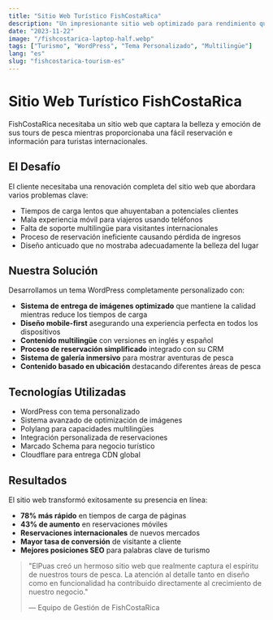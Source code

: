 ```yaml
---
title: "Sitio Web Turístico FishCostaRica"
description: "Un impresionante sitio web optimizado para rendimiento que muestra las mejores experiencias de pesca de Costa Rica"
date: "2023-11-22"
image: "/fishcostarica-laptop-half.webp"
tags: ["Turismo", "WordPress", "Tema Personalizado", "Multilingüe"]
lang: "es"
slug: "fishcostarica-tourism-es"
---
```


# Sitio Web Turístico FishCostaRica

FishCostaRica necesitaba un sitio web que captara la belleza y emoción de sus tours de pesca mientras proporcionaba una fácil reservación e información para turistas internacionales.

## El Desafío

El cliente necesitaba una renovación completa del sitio web que abordara varios problemas clave:

- Tiempos de carga lentos que ahuyentaban a potenciales clientes
- Mala experiencia móvil para viajeros usando teléfonos
- Falta de soporte multilingüe para visitantes internacionales
- Proceso de reservación ineficiente causando pérdida de ingresos
- Diseño anticuado que no mostraba adecuadamente la belleza del lugar

## Nuestra Solución

Desarrollamos un tema WordPress completamente personalizado con:

- **Sistema de entrega de imágenes optimizado** que mantiene la calidad mientras reduce los tiempos de carga
- **Diseño mobile-first** asegurando una experiencia perfecta en todos los dispositivos
- **Contenido multilingüe** con versiones en inglés y español
- **Proceso de reservación simplificado** integrado con su CRM
- **Sistema de galería inmersivo** para mostrar aventuras de pesca
- **Contenido basado en ubicación** destacando diferentes áreas de pesca

## Tecnologías Utilizadas

- WordPress con tema personalizado
- Sistema avanzado de optimización de imágenes
- Polylang para capacidades multilingües
- Integración personalizada de reservaciones
- Marcado Schema para negocio turístico
- Cloudflare para entrega CDN global

## Resultados

El sitio web transformó exitosamente su presencia en línea:

- **78% más rápido** en tiempos de carga de páginas
- **43% de aumento** en reservaciones móviles
- **Reservaciones internacionales** de nuevos mercados
- **Mayor tasa de conversión** de visitante a cliente
- **Mejores posiciones SEO** para palabras clave de turismo

> "ElPuas creó un hermoso sitio web que realmente captura el espíritu de nuestros tours de pesca. La atención al detalle tanto en diseño como en funcionalidad ha contribuido directamente al crecimiento de nuestro negocio."
> 
> — Equipo de Gestión de FishCostaRica 